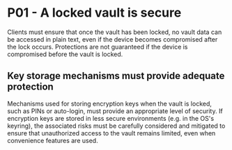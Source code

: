 # P01 - A locked vault is secure

Clients must ensure that once the vault has been locked, no vault data can be accessed in plain
text, even if the device becomes compromised after the lock occurs. Protections are not guaranteed
if the device is compromised before the vault is locked.

## Key storage mechanisms must provide adequate protection

Mechanisms used for storing encryption keys when the vault is locked, such as PINs or auto-login,
must provide an appropriate level of security. If encryption keys are stored in less secure
environments (e.g. in the OS's keyring), the associated risks must be carefully considered and
mitigated to ensure that unauthorized access to the vault remains limited, even when convenience
features are used.
